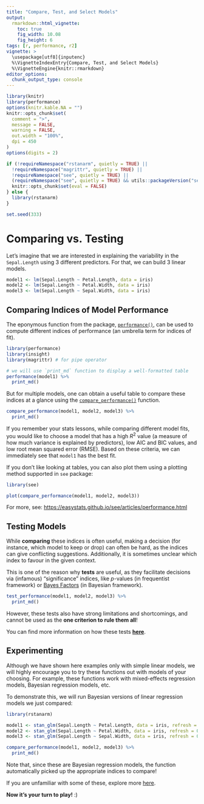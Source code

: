 ```yaml
---
title: "Compare, Test, and Select Models"
output: 
  rmarkdown::html_vignette:
    toc: true
    fig_width: 10.08
    fig_height: 6
tags: [r, performance, r2]
vignette: >
  \usepackage[utf8]{inputenc}
  %\VignetteIndexEntry{Compare, Test, and Select Models}
  %\VignetteEngine{knitr::rmarkdown}
editor_options: 
  chunk_output_type: console
---
```


```r
library(knitr)
library(performance)
options(knitr.kable.NA = "")
knitr::opts_chunk$set(
  comment = ">",
  message = FALSE,
  warning = FALSE,
  out.width = "100%",
  dpi = 450
)
options(digits = 2)

if (!requireNamespace("rstanarm", quietly = TRUE) ||
  !requireNamespace("magrittr", quietly = TRUE) ||
  !requireNamespace("see", quietly = TRUE) ||
  (requireNamespace("see", quietly = TRUE) && utils::packageVersion("see") <= "0.7.1")) {
  knitr::opts_chunk$set(eval = FALSE)
} else {
  library(rstanarm)
}

set.seed(333)
```

# Comparing vs. Testing

Let's imagine that we are interested in explaining the variability in the `Sepal.Length` using 3 different predictors. For that, we can build 3 linear models.

```r
model1 <- lm(Sepal.Length ~ Petal.Length, data = iris)
model2 <- lm(Sepal.Length ~ Petal.Width, data = iris)
model3 <- lm(Sepal.Length ~ Sepal.Width, data = iris)
```

## Comparing Indices of Model Performance

The eponymous function from the package,
[`performance()`](https://easystats.github.io/performance/reference/model_performance.html),
can be used to compute different indices of performance (an umbrella term for
indices of fit).

```r
library(performance)
library(insight)
library(magrittr) # for pipe operator

# we will use `print_md` function to display a well-formatted table
performance(model1) %>%
  print_md()
```

But for multiple models, one can obtain a useful table to compare these indices
at a glance using the
[`compare_performance()`](https://easystats.github.io/performance/reference/compare_performance.html)
function.

```r
compare_performance(model1, model2, model3) %>%
  print_md()
```

If you remember your stats lessons, while comparing different model fits, you
would like to choose a model that has a high $R^2$ value (a measure of how much
variance is explained by predictors), low AIC and BIC values, and low root mean
squared error (RMSE). Based on these criteria, we can immediately see that
`model1` has the best fit.

If you don't like looking at tables, you can also plot them using a plotting method supported in `see` package:

```r
library(see)

plot(compare_performance(model1, model2, model3))
```

For more, see: <https://easystats.github.io/see/articles/performance.html>

## Testing Models

While **comparing** these indices is often useful, making a decision (for
instance, which model to keep or drop) can often be hard, as the indices can
give conflicting suggestions. Additionally, it is sometimes unclear which index
to favour in the given context.

This is one of the reason why **tests** are useful, as they facilitate decisions
via (infamous) "significance" indices, like *p*-values (in frequentist
framework) or [Bayes Factors](https://easystats.github.io/bayestestR/articles/bayes_factors.html) (in
Bayesian framework).

```r
test_performance(model1, model2, model3) %>%
  print_md()
```

However, these tests also have strong limitations and shortcomings, and cannot
be used as the **one criterion to rule them all**!

You can find more information on how these tests [**here**](https://easystats.github.io/performance/reference/test_performance.html).

## Experimenting

Although we have shown here examples only with simple linear models, we will
highly encourage you to try these functions out with models of your choosing.
For example, these functions work with mixed-effects regression models, Bayesian
regression models, etc.

To demonstrate this, we will run Bayesian versions of linear regression models
we just compared:

```r
library(rstanarm)

model1 <- stan_glm(Sepal.Length ~ Petal.Length, data = iris, refresh = 0)
model2 <- stan_glm(Sepal.Length ~ Petal.Width, data = iris, refresh = 0)
model3 <- stan_glm(Sepal.Length ~ Sepal.Width, data = iris, refresh = 0)

compare_performance(model1, model2, model3) %>%
  print_md()
```

Note that, since these are Bayesian regression models, the function
automatically picked up the appropriate indices to
compare!

If you are unfamiliar with some of these, explore more [here](https://easystats.github.io/performance/reference/looic.html).

**Now it's your turn to play!** :)
